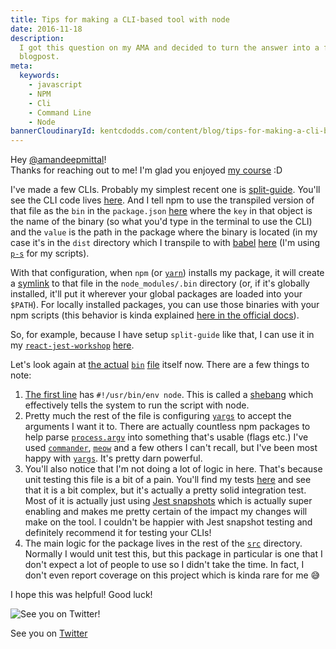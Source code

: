 ```yaml
---
title: Tips for making a CLI-based tool with node
date: 2016-11-18
description:
  I got this question on my AMA and decided to turn the answer into a formal
  blogpost.
meta:
  keywords:
    - javascript
    - NPM
    - Cli
    - Command Line
    - Node
bannerCloudinaryId: kentcdodds.com/content/blog/tips-for-making-a-cli-based-tool-with-node/banner.jpg
---
```


Hey [@amandeepmittal](https://github.com/amandeepmittal)!  
Thanks for reaching out to me! I'm glad you enjoyed
[my course](http://kcd.im/write-oss) :D

I've made a few CLIs. Probably my simplest recent one is
[split-guide](https://github.com/kentcdodds/split-guide). You'll see the CLI
code lives
[here](https://github.com/kentcdodds/split-guide/blob/fb4b2a2ebc1fb8c3c010c2af1318861b8bb1bb13/src/bin/index.js).
And I tell npm to use the transpiled version of that file as the `bin` in the
`package.json`
[here](https://github.com/kentcdodds/split-guide/blob/fb4b2a2ebc1fb8c3c010c2af1318861b8bb1bb13/package.json#L12-L14)
where the `key` in that object is the name of the binary (so what you'd type in
the terminal to use the CLI) and the `value` is the path in the package where
the binary is located (in my case it's in the `dist` directory which I transpile
to with [babel](http://babeljs.io)
[here](https://github.com/kentcdodds/split-guide/blob/fb4b2a2ebc1fb8c3c010c2af1318861b8bb1bb13/package-scripts.js#L13)
(I'm using [`p-s`](https://github.com/kentcdodds/p-s) for my scripts).

With that configuration, when `npm` (or [`yarn`](https://yarnpkg.com)) installs
my package, it will create a
[symlink](https://en.wikipedia.org/wiki/Symbolic_link) to that file in the
`node_modules/.bin` directory (or, if it's globally installed, it'll put it
wherever your global packages are loaded into your `$PATH`). For locally
installed packages, you can use those binaries with your npm scripts (this
behavior is kinda explained
[here in the official docs](https://docs.npmjs.com/misc/scripts#path)).

So, for example, because I have setup `split-guide` like that, I can use it in
my [`react-jest-workshop`](https://github.com/kentcdodds/react-jest-workshop)
[here](https://github.com/kentcdodds/react-jest-workshop/blob/c43eaa13eb0ca203d7ed2b771b85e61ca5e539b0/package.json#L12).

Let's look again at
[the actual](https://github.com/kentcdodds/split-guide/blob/master/src/bin/index.js)
[`bin`](https://github.com/kentcdodds/split-guide/blob/master/src/bin/index.js)
[file](https://github.com/kentcdodds/split-guide/blob/master/src/bin/index.js)
itself now. There are a few things to note:

1.  [The first line](https://github.com/kentcdodds/split-guide/blob/fb4b2a2ebc1fb8c3c010c2af1318861b8bb1bb13/src/bin/index.js#L1)
    has `#!/usr/bin/env node`. This is called a
    [shebang](https://en.wikipedia.org/wiki/Shebang_%28Unix%29) which
    effectively tells the system to run the script with node.
2.  Pretty much the rest of the file is configuring
    [`yargs`](https://www.npmjs.com/package/yargs) to accept the arguments I
    want it to. There are actually countless npm packages to help parse
    [`process.argv`](https://nodejs.org/docs/latest/api/process.html#process_process_argv)
    into something that's usable (flags etc.) I've used
    [`commander`](https://www.npmjs.com/package/commander),
    [`meow`](https://www.npmjs.com/package/meow) and a few others I can't
    recall, but I've been most happy with
    [`yargs`](https://www.npmjs.com/package/yargs). It's pretty darn powerful.
3.  You'll also notice that I'm not doing a lot of logic in here. That's because
    unit testing this file is a bit of a pain. You'll find my tests
    [here](https://github.com/kentcdodds/split-guide/blob/fb4b2a2ebc1fb8c3c010c2af1318861b8bb1bb13/src/bin/index.test.js)
    and see that it is a bit complex, but it's actually a pretty solid
    integration test. Most of it is actually just using
    [Jest snapshots](https://egghead.io/lessons/javascript-use-jest-s-snapshot-testing-feature?pl=testing-javascript-with-jest-a36c4074)
    which is actually super enabling and makes me pretty certain of the impact
    my changes will make on the tool. I couldn't be happier with Jest snapshot
    testing and definitely recommend it for testing your CLIs!
4.  The main logic for the package lives in the rest of the
    [`src`](https://github.com/kentcdodds/split-guide/tree/fb4b2a2ebc1fb8c3c010c2af1318861b8bb1bb13/src)
    directory. Normally I would unit test this, but this package in particular
    is one that I don't expect a lot of people to use so I didn't take the time.
    In fact, I don't even report coverage on this project which is kinda rare
    for me 😅

I hope this was helpful! Good luck!

![See you on Twitter!](https://res.cloudinary.com/kentcdodds-com/image/upload/v1625033442/kentcdodds.com/content/blog/tips-for-making-a-cli-based-tool-with-node/0.png)

See you on [Twitter](https://twitter.com/kentcdodds)
